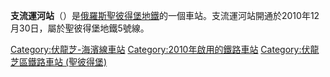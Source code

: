 {{unreferenced|time=2016-05-06T02:00:17+00:00}}
{{Infobox station
| name          = 支流運河<br />{{lang|ru|Обводный канал}}
| type          = {{STPETERSBURGMETRO type}}
| style         =
| image         = Metro SPB Line5 Obvodny Canal 2.jpg
| image_size    =
| image_caption = 車站大廳
| address       = [[伏龍芝區_(聖彼得堡)|伏龍芝區]]
| borough       = [[聖彼得堡|聖彼得堡]]
| country       = {{RUS}}
| coordinates   = {{coord|59.914686|N|30.34815|E|display=title,inline}} 
| line          = {{STPETERSBURGMETRO-line5}}
| other         ='''[[巴士|巴士]]'''：3、26、54、65、74、76、91、141
<br />'''[[有軌電車|電車]]'''：16、25、49
| structure     = 地下
| platform      = 1個[[島式月台|島式月台]]
| depth         = ≈61米
| levels        = 1層
| tracks        = 2條
| parking       =
| bicycle       =
| baggage_check =
| opened        = 2010年12月30日
| closed        = 
| rebuilt       =
| electrified   =
| ADA           =
| code          =
| owned         = [[聖彼得堡地鐵|聖彼得堡地鐵]]
| zone          =
| smartcardname =
| smartcardstatus =
| former        =
| passengers    =
| pass_year     =
| pass_percent  =
| pass_system   =
| mpassengers   =
| services      =
| map_locator   =
}}

'''支流運河站'''（{{lang-rus|Обводный канал|Obvodny Kanal}}）是[[俄羅斯|俄羅斯]][[聖彼得堡地鐵|聖彼得堡地鐵]]的一個車站。支流運河站開通於2010年12月30日，屬於聖彼得堡地鐵5號線。
{{伏龍芝－海濱線}}
[[Category:伏龍芝-海濱線車站|Category:伏龍芝-海濱線車站]]
[[Category:2010年啟用的鐵路車站|Category:2010年啟用的鐵路車站]]
[[Category:伏龍芝區鐵路車站_(聖彼得堡)|Category:伏龍芝區鐵路車站 (聖彼得堡)]]
